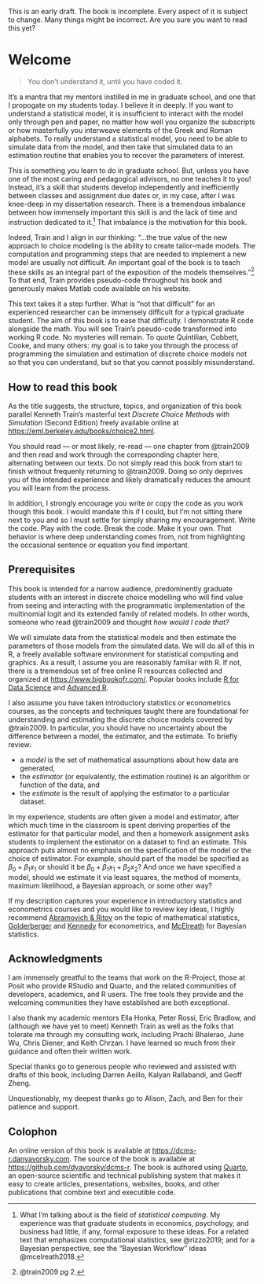 
::: {.callout-warning}
This is an early draft. The book is incomplete. Every aspect of it is subject to change. Many things might be incorrect. Are you sure you want to read this yet?
:::

# Welcome {.unnumbered}

> You don't understand it, until you have coded it.

It's a mantra that my mentors instilled in me in graduate school, and one that I propogate on my students today. I believe it in deeply. If you want to understand a statistical model, it is insufficient to interact with the model only through pen and paper, no matter how well you organize the subscripts or how masterfully you interweave elements of the Greek and Roman alphabets. To really understand a statistical model, you need to be able to simulate data from the model, and then take that simulated data to an estimation routine that enables you to recover the parameters of interest. 

This is something you learn to do in graduate school. But, unless you have one of the most caring and pedagogical advisors, no one teaches it to you! Instead, it's a skill that students develop independently and inefficiently between classes and assignment due dates or, in my case, after I was knee-deep in my dissertation research. There is a tremendous imbalance between how immensely important this skill is and the lack of time and instruction dedicated to it.[^1] That imbalance is the motivation for this book.

Indeed, Train and I align in our thinking: "...the true value of the new approach to choice modeling is the ability to create tailor-made models. The computation and programming steps that are needed to implement a new model are usually not difficult. An important goal of the book is to teach these skills as an integral part of the exposition of the models themselves."[^2] To that end, Train provides pseudo-code throughout his book and generously makes Matlab code available on his website. 

This text takes it a step further. What is "not that difficult" for an experienced researcher can be immensely difficult for a typical graduate student. The aim of this book is to ease that difficulty. I demonstrate R code alongside the math. You will see Train's pseudo-code transformed into working R code. No mysteries will remain. To quote Quintilian, Cobbett, Cooke, and many others: my goal is to take you through the process of programming the simulation and estimation of discrete choice models not so that you can understand, but so that you cannot possibly misunderstand.

[^1]: What I'm talking about is the field of _statistical computing_. My experience was that graduate students in economics, psychology, and business had little, if any, formal exposure to these ideas. For a related text that emphasizes computational statistics, see @rizzo2019; and for a Bayesian perspective, see the "Bayesian Workflow" ideas @mcelreath2018.

[^2]: @train2009 pg 2.

## How to read this book

As the title suggests, the structure, topics, and organization of this book parallel Kenneth Train's masterful text _Discrete Choice Methods with Simulation_ (Second Edition) freely available online at <https://eml.berkeley.edu/books/choice2.html>. 

You should read --- or most likely, re-read --- one chapter from @train2009 and then read and work through the corresponding chapter here, alternating between our texts. Do not simply read this book from start to finish without frequenly returning to @train2009. Doing so only deprives you of the intended experience and likely dramatically reduces the amount you will learn from the process. 

In addition, I strongly encourage you write or copy the code as you work though this book. I would mandate this if I could, but I'm not sitting there next to you and so I must settle for simply sharing my encouragement. Write the code. Play with the code. Break the code. Make it your own. That behavior is where deep understanding comes from, not from highlighting the occasional sentence or equation you find important.

## Prerequisites

This book is intended for a narrow audience, predominently graduate students with an interest in discrete choice modelling who will find value from seeing and interacting with the programmatic implementation of the multinomial logit and its extended family of related models. In other words, someone who read @train2009 and thought _how would I code that?_

We will simulate data from the statistical models and then estimate the parameters of those models from the simulated data. We will do all of this in R, a freely available software environment for statistical computing and graphics. As a result, I assume you are reasonably familiar with R. If not, there is a tremendous set of free online R resources collected and organized at <https://www.bigbookofr.com/>. Popular books include [R for Data Science](https://r4ds.hadley.nz/) and [Advanced R](https://adv-r.hadley.nz/).

I also assume you have taken introductory statistics or econometrics courses, as the concepts and techniques taught there are foundational for understanding and estimating the discrete choice models covered by @train2009. In particular, you should have no uncertainty about the difference between a model, the estimator, and the estimate. To briefly review: 

 - a _model_ is the set of mathematical assumptions about how data are generated, 
 - the _estimator_ (or equivalently, the estimation routine) is an algorithm or function of the data, and
 - the _estimate_ is the result of applying the estimator to a particular dataset.

In my experience, students are often given a model and estimator, after which much time in the classroom is spent deriving properties of the estimator for that particular model, and then a homework assignment asks students to implement the estimator on a dataset to find an estimate. This approach puts almost no emphasis on the specification of the model or the choice of estimator. For example, should part of the model be specified as $\beta_0 + \beta_1x_1$ or should it be $\beta_0 + \beta_1x_1 + \beta_2x_2$? And once we have specified a model, should we estimate it via least squares, the method of moments, maximum likelihood, a Bayesian approach, or some other way?

If my description captures your experience in introductory statistics and econometrics courses and you would like to review key ideas, I highly recommend [Abramovich & Ritov](https://www.routledge.com/Statistical-Theory-A-Concise-Introduction/Abramovich-Ritov/p/book/9781032007458) on the topic of mathematical statistics, [Golderberger](https://www.amazon.com/Course-Econometrics-Arthur-S-Goldberger/dp/0674175441) and [Kennedy](https://www.amazon.com/Guide-Econometrics-6th-Peter-Kennedy/dp/1405182571/) for econometrics, and [McElreath](https://xcelab.net/rm/statistical-rethinking/) for Bayesian statistics.


## Acknowledgments

I am immensely greatful to the teams that work on the R-Project, those at Posit who provide RStudio and Quarto, and the related communities of developers, academics, and R users. The free tools they provide and the welcoming communities they have established are both exceptional.

I also thank my academic mentors Ella Honka, Peter Rossi, Eric Bradlow, and (although we have yet to meet) Kenneth Train as well as the folks that tolerate me through my consulting work, including Prachi Bhalerao, June Wu, Chris Diener, and Keith Chrzan. I have learned so much from their guidance and often their written work. 

Special thanks go to generous people who reviewed and assisted with drafts of this book, including Darren Aeillo, Kalyan Rallabandi, and Geoff Zheng.

Unquestionably, my deepest thanks go to Alison, Zach, and Ben for their patience and support.

## Colophon

An online version of this book is available at <https://dcms-r.danyavorsky.com>. The source of the book is available at <https://github.com/dyavorsky/dcms-r>. The book is authored using [Quarto](https://quarto.org), an open-source scientific and technical publishing system that makes it easy to create articles, presentations, websites, books, and other publications that combine text and executible code.
